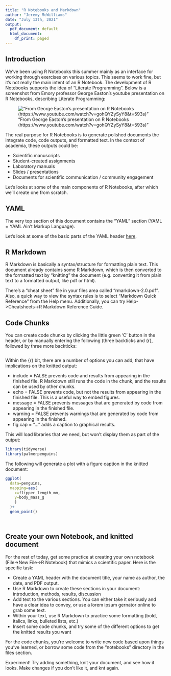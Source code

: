 ```yaml
---
title: "R Notebooks and Markdown"
author: "Jeremy McWilliams"
date: "July 13th, 2021"
output:
  pdf_document: default
  html_document:
    df_print: paged
---
```


## Introduction

We've been using R Notebooks this summer mainly as an interface for working through exercises on various topics. This seems to work fine, but it's not really the main intent of an R Notebook. The development of R Notebooks supports the idea of "Literate Programming". Below is a screenshot from Emory professor George Easton's youtube presentation on R Notebooks, describing Literate Programming: 


!["From George Easton's presentation on R Notebooks (https://www.youtube.com/watch?v=gohQYZySyY8&t=593s)"](literateprogramming.png)


The real purpose for R Notebooks is to generate polished documents the integrate code, code outputs, and formatted text. In the context of academia, these outputs could be:

* Scientific manuscripts
* Student-created assignments
* Laboratory manuals
* Slides / presentations
* Documents for scientific communication / community engagement

Let's looks at some of the main components of R Notebooks, after which we'll create one from scratch.


## YAML

The very top section of this document contains the "YAML" section (YAML = YAML Ain't Markup Language). 

Let's look at some of the basic parts of the YAML header [here](https://zsmith27.github.io/rmarkdown_crash-course/lesson-4-yaml-headers.html).


## R Markdown

R Markdown is basically a syntax/structure for formatting plain text. This document already contains some R Markdown, which is then converted to the formatted text by "knitting" the document (e.g. converting it from plain text to a formatted output, like pdf or html).

There's a "cheat sheet" file in your files area called "rmarkdown-2.0.pdf". Also, a quick way to view the syntax rules is to select "Markdown Quick Reference" from the Help menu. Additionally, you can try Help->Cheatsheets->R Markdown Reference Guide.



## Code Chunks

You can create code chunks by clicking the little green 'C' button in the header, or by manually entering the following (three backticks and {r}, followed by three more backticks:

```r

```


Within the {r} bit, there are a number of options you can add, that have implications on the knitted output:

* include = FALSE prevents code and results from appearing in the finished file. R Markdown still runs the code in the chunk, and the results can be used by other chunks.
* echo = FALSE prevents code, but not the results from appearing in the finished file. This is a useful way to embed figures.
* message = FALSE prevents messages that are generated by code from appearing in the finished file.
* warning = FALSE prevents warnings that are generated by code from appearing in the finished.
* fig.cap = "..." adds a caption to graphical results.

This will load libraries that we need, but won't display them as part of the output:

```r
library(tidyverse)
library(palmerpenguins)

```


The following will generate a plot with a figure caption in the knitted document:

```r


ggplot(
  data=penguins, 
  mapping=aes(
    x=flipper_length_mm, 
    y=body_mass_g
    )
  )+
  geom_point()




```




## Create your own Notebook, and knitted document

For the rest of today, get some practice at creating your own notebook (File->New File->R Notebook) that mimics a scientific paper. Here is the specific task:

* Create a YAML header with the document title, your name as author, the date, and PDF output.
* Use R Markdown to create these sections in your document: introduction, methods, results, discussion
* Add text to the various sections. You can either take it seriously and have a clear idea to convey, or use a lorem ipsum gernator online to grab some text.
* Within your text, use R Markdown to practice some formatting (bold, italics, links, bulleted lists, etc.)
* Insert some code chunks, and try some of the different options to get the knitted results you want

For the code chunks, you're welcome to write new code based upon things you've learned, or borrow some code from the "notebooks" directory in the files section.

Experiment! Try adding something, knit your document, and see how it looks. Make changes if you don't like it, and knt again.









